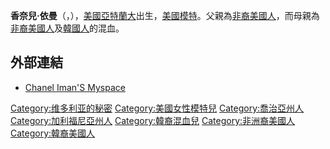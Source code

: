 {{Infobox Model
| name          = 香奈兒·依曼<br>{{en}}Chanel Iman
| image         = ChanelIman.jpg
| imagesize     =  
| caption       = 2009年的香奈兒
| birthname     = Chanel Iman Robinson
| birthdate     = {{birth date and age|1990|12|1|df=yes}}
| location      = {{US}}[[喬治亞州|喬治亞州]][[亞特蘭大|亞特蘭大]]
| deathdate     = 
| deathplace    = 
| height        = {{Height|m=1.75}}
| weight        = {{Weight|lb=110}}
| haircolor     = 黑色
| eyecolor      = 棕色
| measurements  = 32½-23-33 (US); 82-58-84 (EU)
| dress size    = 32 (EU), 2 (US)
| shoesize      = 9 (US)
| agency        =
| alias(es)     = {{US}}[[紐約|紐約]]: Ford Models<br>{{FRA}}[[巴黎|巴黎]]: Ford Models Europe<br>{{UK}}[[倫敦|倫敦]]: Union Models
| spouse        = {{marriage|Sterling Shepard|2018}}
| homepage      = http://www.myspace.com/starchanel
}}
'''香奈兒·依曼'''（{{lang-en|Chanel Iman Robinson}}，{{bd|1990年|12月1日|catIdx=R}}），[[美國|美國]][[亞特蘭大|亞特蘭大]]出生，[[美國|美國]][[模特|模特]]。父親為[[非裔美國人|非裔美國人]]，而母親為[[非裔美國人|非裔美國人]]及[[韓國人|韓國人]]的混血。

==外部連結==
*[http://www.myspace.com/starchanel Chanel Iman'S Myspace]{{Wayback|url=http://www.myspace.com/starchanel |date=20081206235046 }}

{{Victoria's Secret Angels}}
{{DEFAULTSORT:Iman, Chanel}}
[[Category:维多利亚的秘密|Category:维多利亚的秘密]]
[[Category:美國女性模特兒|Category:美國女性模特兒]]
[[Category:喬治亞州人|Category:喬治亞州人]]
[[Category:加利福尼亞州人|Category:加利福尼亞州人]]
[[Category:韓裔混血兒|Category:韓裔混血兒]]
[[Category:非洲裔美國人|Category:非洲裔美國人]]
[[Category:韓裔美國人|Category:韓裔美國人]]